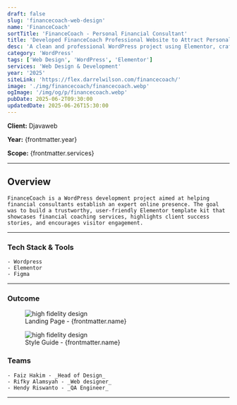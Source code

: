 ```yaml
---
draft: false
slug: 'financecoach-web-design'
name: 'FinanceCoach'
sortTitle: 'FinanceCoach - Personal Financial Consultant'
title: 'Developed FinanceCoach Professional Website to Attract Personal Finance Clients'
desc: 'A clean and professional WordPress project using Elementor, crafted as a smart template kit for personal financial consulting services.'
category: 'WordPress'
tags: ['Web Design', 'WordPress', 'Elementor']
services: 'Web Design & Development'
year: '2025'
siteLink: 'https://flex.darrelwilson.com/financecoach/'
image: './img/financecoach/financecoach.webp'
ogImage: '/img/og/p/financecoach.webp'
pubDate: 2025-06-2T09:30:00
updatedDate: 2025-06-26T15:30:00
---
```



**Client:** Djavaweb

**Year:** {frontmatter.year}

**Scope:** {frontmatter.services}

---

## Overview

    FinanceCoach is a WordPress development project aimed at helping financial consultants establish an expert online presence. The goal was to build a trustworthy, user-friendly Elementor template kit that showcases financial coaching services, highlights client success stories, and encourages visitor engagement.

---

### Tech Stack & Tools

    - Wordpress
    - Elementor
    - Figma

---

### Outcome

<figure>
  <Image src={landingPage} alt='high fidelity design' />
  <figcaption class='text-center'>Landing Page - {frontmatter.name}</figcaption>
</figure>

<figure>
  <Image src={styleGuide} alt='high fidelity design' />
  <figcaption class='text-center'>Style Guide - {frontmatter.name}</figcaption>
</figure>

### Teams

    - Faiz Hakim - _Head of Design_
    - Rifky Alamsyah - _Web designer_
    - Hendy Riswanto - _QA Engineer_

---
